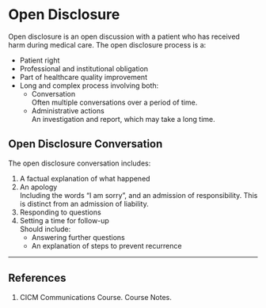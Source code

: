 # Open Disclosure

Open disclosure is an open discussion with a patient who has received harm during medical care. The open disclosure process is a:

* Patient right
* Professional and institutional obligation
* Part of healthcare quality improvement
* Long and complex process involving both:
	* Conversation\
	Often multiple conversations over a period of time.
	* Administrative actions\
	An investigation and report, which may take a long time.


## Open Disclosure Conversation

The open disclosure conversation includes:

1. A factual explanation of what happened
2. An apology\
Including the words "I am sorry", and an admission of responsibility. This is distinct from an admission of liability.
3. Responding to questions
4. Setting a time for follow-up\
Should include:
	* Answering further questions
	* An explanation of steps to prevent recurrence


---

## References

1. CICM Communications Course. Course Notes.